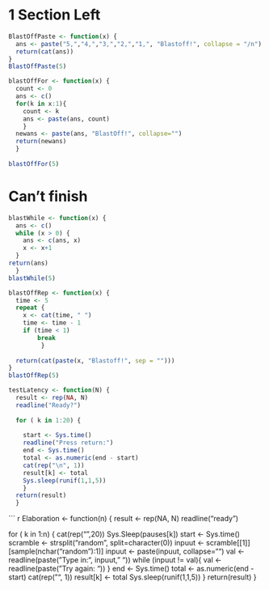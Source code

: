 # 1 Section Left

``` r
BlastOffPaste <- function(x) {
  ans <- paste("5,","4,","3,","2,","1,", "Blastoff!", collapse = "/n")
  return(cat(ans))
}
BlastOffPaste(5)
```


``` r
blastOffFor <- function(x) {
  count <- 0
  ans <- c()
  for(k in x:1){
    count <- k
    ans <- paste(ans, count)
    }
  newans <- paste(ans, "BlastOff!", collapse="")
  return(newans)
  }
  
blastOffFor(5)
```

# Can't finish
``` r
blastWhile <- function(x) {
  ans <- c()
  while (x > 0) {
    ans <- c(ans, x)
    x <- x+1
  }
return(ans)
  }
blastWhile(5)
```

``` r
blastOffRep <- function(x) {
  time <- 5
  repeat {
    x <- cat(time, " ")
    time <- time - 1
    if (time < 1) 
        break
         }
  
  return(cat(paste(x, "Blastoff!", sep = "")))
}
blastOffRep(5)
```

``` r
testLatency <- function(N) {
  result <- rep(NA, N)
  readline("Ready?")
  
  for ( k in 1:20) {
    
    start <- Sys.time()
    readline("Press return:")
    end <- Sys.time()
    total <- as.numeric(end - start)
    cat(rep("\n", 1))
    result[k] <- total
    Sys.sleep(runif(1,1,5))
    }
  return(result)
  }
```

``` r
Elaboration <- function(n) {
  result <- rep(NA, N)
  readline("ready")
  
  for ( k in 1:n) {
    cat(rep("\n",20))
    Sys.Sleep(pauses[k])
    start <- Sys.time()
    scramble <- strsplit("random", split=character(0))
    inpuut <- scramble[[1]][sample(nchar("random"):1)]
    inpuut <- paste(inpuut, collapse="")
    val <- readline(paste("Type in:", inpuut, " "))
    while (inpuut != val){
      val <- readline(paste("Try again: "))
    }
    end <- Sys.time()
    total <- as.numeric(end - start)
    cat(rep("\n", 1))
    result[k] <- total
    Sys.sleep(runif(1,1,5))
    }
  return(result)
}

